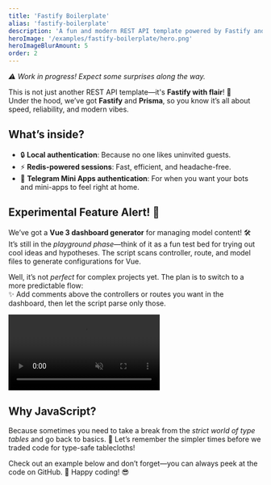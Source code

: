 ```yaml
---
title: 'Fastify Boilerplate'
alias: 'fastify-boilerplate'
description: 'A fun and modern REST API template powered by Fastify and Prisma. Includes local auth, Redis sessions, Telegram Mini Apps authentication, and an experimental Vue 3 dashboard generator. 🚀  '
heroImage: '/examples/fastify-boilerplate/hero.png'
heroImageBlurAmount: 5
order: 2
---
```


<Container>

*⚠️ Work in progress! Expect some surprises along the way.*

This is not just another REST API template—it's **Fastify with flair**! 🎉  
Under the hood, we’ve got **Fastify** and **Prisma**, so you know it’s all about speed, reliability, and modern vibes.  

## What’s inside?  
- 🔒 **Local authentication**: Because no one likes uninvited guests.  
- ⚡ **Redis-powered sessions**: Fast, efficient, and headache-free.  
- 🤖 **Telegram Mini Apps authentication**: For when you want your bots and mini-apps to feel right at home.  

## Experimental Feature Alert! 🚧  
We’ve got a **Vue 3 dashboard generator** for managing model content! 🛠️  
It’s still in the *playground phase*—think of it as a fun test bed for trying out cool ideas and hypotheses. The script scans controller, route, and model files to generate configurations for Vue.

Well, it’s not *perfect* for complex projects yet. The plan is to switch to a more predictable flow:  
✨ Add comments above the controllers or routes you want in the dashboard, then let the script parse only those.  

<div class="flex items-center justify-center">
	<video autoplay muted loop class="w-[150%] sm:w-[100%] rounded-2xl max-w-none">
		<source src="/videos/examples/fastify-boilerplate/demonstrate.mp4" type="video/mp4" />
	</video>

</div>

## Why JavaScript?  
Because sometimes you need to take a break from the *strict world of type tables* and go back to basics. 🥹 Let’s remember the simpler times before we traded code for type-safe tablecloths!

Check out an example below and don’t forget—you can always peek at the code on GitHub. 📂 Happy coding! 😎


<GithubLink href="https://github.com/flexscss/unkn" class="w-full" />

</Container>